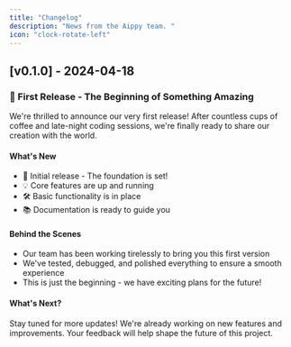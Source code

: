 ```yaml
---
title: "Changelog"
description: "News from the Aippy team. "
icon: "clock-rotate-left"
---
```



## [v0.1.0] - 2024-04-18

### 🎉 First Release - The Beginning of Something Amazing

We're thrilled to announce our very first release! After countless cups of coffee and late-night coding sessions, we're finally ready to share our creation with the world. 

#### What's New
- 🚀 Initial release - The foundation is set!
- 💡 Core features are up and running
- 🛠️ Basic functionality is in place
- 📚 Documentation is ready to guide you

#### Behind the Scenes
- Our team has been working tirelessly to bring you this first version
- We've tested, debugged, and polished everything to ensure a smooth experience
- This is just the beginning - we have exciting plans for the future!

#### What's Next?
Stay tuned for more updates! We're already working on new features and improvements. Your feedback will help shape the future of this project.
